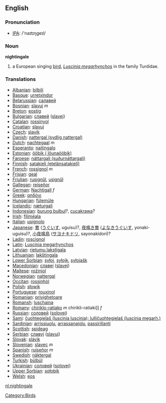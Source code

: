 ==English==
=== Pronunciation ===
*[[w:IPA|IPA]]: /'naɪtɪŋgeɪl/

=== Noun ===
'''nightingale'''

# a European singing [[bird]], ''[[Luscinia megarhynchos]]'' in the family Turdidae.

=== Translations ===
*[[Albanian]]: [[bilbili]]
*[[Basque]]: [[urretxindor]]
*[[Belarussian]]: [[салавей]]
*[[Bosnian]]: [[slavuj]] ''m''
*[[Breton]]: [[eostig]]
*[[Bulgarian]]: [[славей]] ([[slavej]])
*[[Catalan]]: [[rossinyol]]
*[[Croatian]]: [[slavuj]]
*[[Czech]]: [[slavík]]
*[[Danish]]: [[nattergal (sydlig nattergal)]]
*[[Dutch]]: [[nachtegaal]] ''m''
*[[Esperanto]]: [[najtingalo]]
*[[Estonian]]: [[ööbik ( lőunaööbik)]]
*[[Faroese]]: [[náttargali (suðurnáttargali)]]
*[[Finnish]]: [[satakieli (etelänsatakieli)]]
*[[French]]: [[rossignol]] ''m''
*[[Frisian]]: [[geal]]
*[[Friulian]]: [[rusignűl]], [[usignűl]]
*[[Gallegan]]: [[reiseñor]]
*[[German]]: [[Nachtigall]] ''f''
*[[Greek]]: [[αηδόνι]] '' ''
*[[Hungarian]]: [[fülemüle]]
*[[Icelandic]]: [[næturgali]]
*[[Indonesian]]: [[burung bulbul]]?, [[cucakrawa]]?
*[[Irish]]: [[filiméala]]
*[[Italian]]: [[usignolo]] '' ''
*[[Japanese]]: [[鶯]] ([[うぐいす]], uguisu)?, [[夜鳴き鶯]] ([[よなきうぐいす]], yonaki-uguisu)?, [[小夜鳴鳥]] ([[サヨナキドリ]], sayonakidori)?
*[[Ladin]]: [[roscignol]]
*[[Latin]]: [[Luscinia megarhynchos]] '' ''
*[[Latvian]]: [[rietumu lakstīgala]]
*[[Lithuanian]]: [[lakštingala]]
*[[Lower Sorbian]]: [[syłoj]], [[syłojk]], [[syłojašk]]
*[[Macedonian]]: [[славеj]] ([[slavej]])
*[[Maltese]]: [[rożinjol]]
*[[Norwegian]]: [[nattergal]]
*[[Occitan]]: [[rossinhòl]]
*[[Polish]]: [[słowik]] '' ''
*[[Portuguese]]: [[rouxinol]]
*[[Romanian]]: [[privighetoare]]
*[[Romansh]]: [[luschaina]]
*[[Romany]]: [[chiriklo-ratiako]] ''m'' chirikli-ratiaki]] ''f''
*[[Russian]]: [[соловей]] ([[solovej]]) '' ''
*[[Sami]]: [[čuohtegielaš (luscinia luscinia); lulličuohtegielaš (luscinia megarh.)]]
*[[Sardinian]]: [[arrissiuolu]], [[arrassanajolu]], [[passirillanti]]
*[[Scottish]]: [[spideag]]
*[[Serbian]]: [[славуj]] ([[slavuj]])
*[[Slovak]]: [[slávik]]
*[[Slovenian]]: [[slavec]] ''m''
*[[Spanish]]: [[ruiseñor]] ''m''
*[[Swedish]]: [[näktergal]]
*[[Turkish]]: [[bülbül]]
*[[Ukrainian]]: [[соловей]] ([[solovej]])
*[[Upper Sorbian]]: [[sołobik]]
*[[Welsh]]: [[eos]]


[[Category:Birds]]

[[nl:nightingale]]